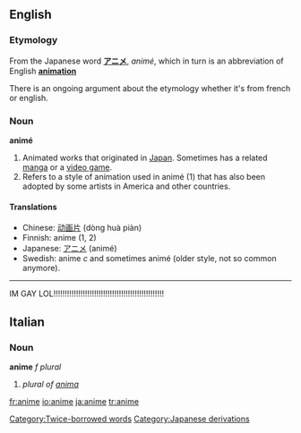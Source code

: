 ==English==
===Etymology===
From the Japanese word '''[[アニメ]]''', ''animé'', which in turn is an abbreviation of English '''[[animation]]'''

There is an ongoing argument about the etymology whether it's from french or english.

===Noun===
'''animé'''

#Animated works that originated in [[Japan]].  Sometimes has a related [[manga]] or a [[video game]].
#Refers to a style of animation used in animé (1) that has also been adopted by some artists in America and other countries.

====Translations====
*Chinese: [[动画片]] (dòng huà piàn)
*Finnish: anime (1, 2)
*Japanese: [[アニメ]] (animé)
*Swedish: anime ''c'' and sometimes animé (older style, not so common anymore).

[[Category:Twice-borrowed words]]
[[Category:Japanese derivations]]

----



IM GAY LOL!!!!!!!!!!!!!!!!!!!!!!!!!!!!!!!!!!!!!!!!!!!!!!!!!

==Italian==
===Noun===
'''anime''' ''f plural''

# ''plural of [[anima]]''

[[fr:anime]]
[[io:anime]]
[[ja:anime]]
[[tr:anime]]